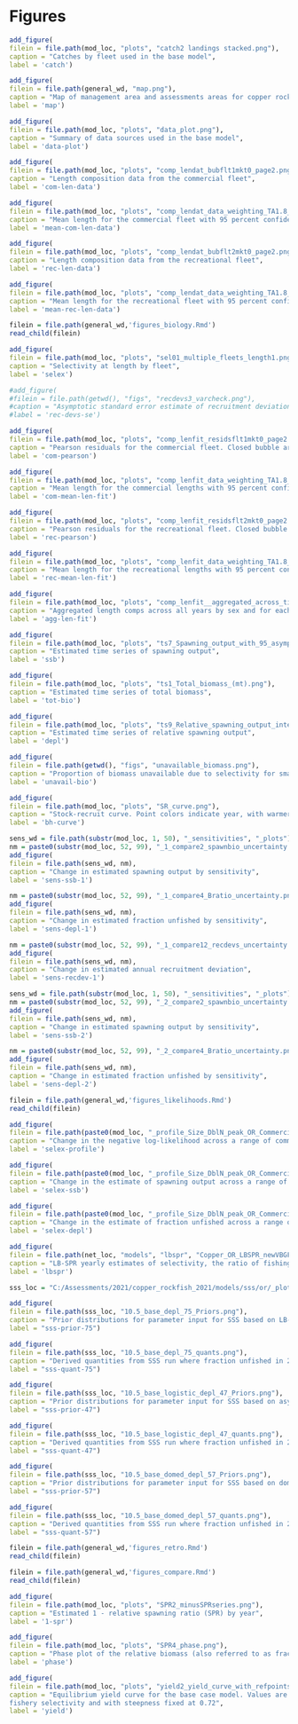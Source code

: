 \clearpage
# Figures


<!-- ====================================================================== -->  
<!-- ****************** Catches Used in the Model ************************* --> 
<!-- ====================================================================== -->  

```r
add_figure(
filein = file.path(mod_loc, "plots", "catch2 landings stacked.png"), 
caption = "Catches by fleet used in the base model",
label = 'catch')
```	

<!-- ====================================================================== -->  
<!-- ******************           Map             ************************* --> 
<!-- ====================================================================== -->  

```r
add_figure(
filein = file.path(general_wd, "map.png"), 
caption = "Map of management area and assessments areas for copper rockfish with the assessment area for Oregon shown in purple",
label = 'map')
```

<!-- ====================================================================== --> 
<!-- ******************* Data Used in the Model *************************** --> 
<!-- ====================================================================== --> 

```r
add_figure(
filein = file.path(mod_loc, "plots", "data_plot.png"), 
caption = "Summary of data sources used in the base model",
label = 'data-plot')
```	


<!-- ====================================================================== -->
<!-- ****************   Commercial Length Samples    ********************** --> 
<!-- ====================================================================== -->

```r
add_figure(
filein = file.path(mod_loc, "plots", "comp_lendat_bubflt1mkt0_page2.png"), 
caption = "Length composition data from the commercial fleet",
label = 'com-len-data')
```

```r
add_figure(
filein = file.path(mod_loc, "plots", "comp_lendat_data_weighting_TA1.8_OR_Commercial.png"), 
caption = "Mean length for the commercial fleet with 95 percent confidence intervals",
label = 'mean-com-len-data')
```

<!-- ====================================================================== -->
<!-- **************** Recreational Length Samples    ********************** --> 
<!-- ====================================================================== -->

```r
add_figure(
filein = file.path(mod_loc, "plots", "comp_lendat_bubflt2mkt0_page2.png"), 
caption = "Length composition data from the recreational fleet",
label = 'rec-len-data')
```

```r
add_figure(
filein = file.path(mod_loc, "plots", "comp_lendat_data_weighting_TA1.8_OR_Recreational.png"), 
caption = "Mean length for the recreational fleet with 95 percent confidence intervals",
label = 'mean-rec-len-data')
```

<!-- ====================================================================== -->
<!-- *************************     Biology     **************************** --> 
<!-- ====================================================================== -->

```r

filein = file.path(general_wd,'figures_biology.Rmd')
read_child(filein)

```


<!-- ====================================================================== -->
<!-- *********************    Selectivity            ********************** --> 
<!-- ====================================================================== -->

```r
add_figure(
filein = file.path(mod_loc, "plots", "sel01_multiple_fleets_length1.png"),
caption = "Selectivity at length by fleet",
label = 'selex')
```

\clearpage

```r
#add_figure(
#filein = file.path(getwd(), "figs", "recdevs3_varcheck.png"),
#caption = "Asymptotic standard error estimate of recruitment deviations by years",
#label = 'rec-devs-se')
```

<!-- ====================================================================== -->
<!-- ****************** Fit to the Length Data **************************** --> 
<!-- ====================================================================== -->


```r
add_figure(
filein = file.path(mod_loc, "plots", "comp_lenfit_residsflt1mkt0_page2.png"), 
caption = "Pearson residuals for the commercial fleet. Closed bubble are positive residuals (observed > expected) and open bubbles are negative residuals (observed < expected)",
label = 'com-pearson')
```

```r
add_figure(
filein = file.path(mod_loc, "plots", "comp_lenfit_data_weighting_TA1.8_OR_Commercial.png"), 
caption = "Mean length for the commercial lengths with 95 percent confidence intervals based on current samples sizes",
label = 'com-mean-len-fit')
```

```r
add_figure(
filein = file.path(mod_loc, "plots", "comp_lenfit_residsflt2mkt0_page2.png"), 
caption = "Pearson residuals for the recreational fleet. Closed bubble are positive residuals (observed > expected) and open bubbles are negative residuals (observed < expected)",
label = 'rec-pearson')
```

```r
add_figure(
filein = file.path(mod_loc, "plots", "comp_lenfit_data_weighting_TA1.8_OR_Recreational.png"), 
caption = "Mean length for the recreational lengths with 95 percent confidence intervals based on current samples sizes",
label = 'rec-mean-len-fit')
```

```r
add_figure(
filein = file.path(mod_loc, "plots", "comp_lenfit__aggregated_across_time.png"), 
caption = "Aggregated length comps across all years by sex and for each fleet",
label = 'agg-len-fit')
```

<!-- ====================================================================== -->
<!-- ******************      Time Series       **************************** --> 
<!-- ====================================================================== -->

```r
add_figure(
filein = file.path(mod_loc, "plots", "ts7_Spawning_output_with_95_asymptotic_intervals_intervals.png"), 
caption = "Estimated time series of spawning output",
label = 'ssb')
```

\clearpage

```r
add_figure(
filein = file.path(mod_loc, "plots", "ts1_Total_biomass_(mt).png"), 
caption = "Estimated time series of total biomass",
label = 'tot-bio')
```

\clearpage

```r
add_figure(
filein = file.path(mod_loc, "plots", "ts9_Relative_spawning_output_intervals.png"), 
caption = "Estimated time series of relative spawning output",
label = 'depl')
```

\clearpage

```r
add_figure(
filein = file.path(getwd(), "figs", "unavailable_biomass.png"),
caption = "Proportion of biomass unavailable due to selectivity for small and large fish.",
label = 'unavail-bio')
```

```r
add_figure(
filein = file.path(mod_loc, "plots", "SR_curve.png"), 
caption = "Stock-recruit curve. Point colors indicate year, with warmer colors indicating earlier years and cooler colors in showing later years",
label = 'bh-curve')
```



<!-- ====================================================================== -->
<!-- ******************       Sensitivity     ***************************** --> 
<!-- ====================================================================== -->


```r
sens_wd = file.path(substr(mod_loc, 1, 50), "_sensitivities", "_plots")
nm = paste0(substr(mod_loc, 52, 99), "_1_compare2_spawnbio_uncertainty.png")
add_figure(
filein = file.path(sens_wd, nm),
caption = "Change in estimated spawning output by sensitivity",
label = 'sens-ssb-1')
```

```r
nm = paste0(substr(mod_loc, 52, 99), "_1_compare4_Bratio_uncertainty.png")
add_figure(
filein = file.path(sens_wd, nm),
caption = "Change in estimated fraction unfished by sensitivity",
label = 'sens-depl-1')
```

```r
nm = paste0(substr(mod_loc, 52, 99), "_1_compare12_recdevs_uncertainty.png")
add_figure(
filein = file.path(sens_wd, nm),
caption = "Change in estimated annual recruitment deviation",
label = 'sens-recdev-1')
```


```r
sens_wd = file.path(substr(mod_loc, 1, 50), "_sensitivities", "_plots")
nm = paste0(substr(mod_loc, 52, 99), "_2_compare2_spawnbio_uncertainty.png")
add_figure(
filein = file.path(sens_wd, nm),
caption = "Change in estimated spawning output by sensitivity",
label = 'sens-ssb-2')
```

```r
nm = paste0(substr(mod_loc, 52, 99), "_2_compare4_Bratio_uncertainty.png")
add_figure(
filein = file.path(sens_wd, nm),
caption = "Change in estimated fraction unfished by sensitivity",
label = 'sens-depl-2')
```

<!-- ====================================================================== -->
<!-- ******************      Likelihoods      ***************************** --> 
<!-- ====================================================================== -->

```r
filein = file.path(general_wd,'figures_likelihoods.Rmd')
read_child(filein)
```

```r
add_figure(
filein = file.path(paste0(mod_loc, "_profile_Size_DblN_peak_OR_Commercial(1)"),  "piner_panel_Size_DblN_peak_OR_Commercial(1).png"), 
caption = "Change in the negative log-likelihood across a range of commercial peak selectivity values",
label = 'selex-profile')
```

```r
add_figure(
filein = file.path(paste0(mod_loc, "_profile_Size_DblN_peak_OR_Commercial(1)"),  "Size_DblN_peak_OR_Commercial(1)_trajectories_compare1_spawnbio.png"), 
caption = "Change in the estimate of spawning output across a range of commercial peak selectivity values",
label = 'selex-ssb')
```

```r
add_figure(
filein = file.path(paste0(mod_loc, "_profile_Size_DblN_peak_OR_Commercial(1)"),  "Size_DblN_peak_OR_Commercial(1)_trajectories_compare3_Bratio.png"), 
caption = "Change in the estimate of fraction unfished across a range of commercial peak selectivity values",
label = 'selex-depl')
```

\newpage

<!-- ====================================================================== -->
<!-- ******************       LB-SPR          ***************************** --> 
<!-- ====================================================================== -->

```r

add_figure(
filein = file.path(net_loc, "models", "lbspr", "Copper_OR_LBSPR_newVBGF.png"), 
caption = "LB-SPR yearly estimates of selectivity, the ratio of fishing intensity to natural mortality (F/M), and annual spawner-per-recruit (SPR) values",
label = 'lbspr')
```

\newpage

<!-- ====================================================================== -->
<!-- ******************       SSS             ***************************** --> 
<!-- ====================================================================== -->


```r
sss_loc = "C:/Assessments/2021/copper_rockfish_2021/models/sss/or/_plots"

add_figure(
filein = file.path(sss_loc, "10.5_base_depl_75_Priors.png"), 
caption = "Prior distributions for parameter input for SSS based on LB-SPR with fraction unfished in 2020 distributed around 75 percent",
label = "sss-prior-75")
```

\newpage

```r
add_figure(
filein = file.path(sss_loc, "10.5_base_depl_75_quants.png"), 
caption = "Derived quantities from SSS run where fraction unfished in 2020 was assumed to be distribution around 75 percent",
label = "sss-quant-75")
```

\newpage

```r
add_figure(
filein = file.path(sss_loc, "10.5_base_logistic_depl_47_Priors.png"), 
caption = "Prior distributions for parameter input for SSS based on asymptotic selectivity and a fraction unfished in 2020 distributed around 47 percent",
label = "sss-prior-47")
```

\newpage


```r
add_figure(
filein = file.path(sss_loc, "10.5_base_logistic_depl_47_quants.png"), 
caption = "Derived quantities from SSS run where fraction unfished in 2020 was assumed to be distribution around 47 percent",
label = "sss-quant-47")
```

\newpage

```r
add_figure(
filein = file.path(sss_loc, "10.5_base_domed_depl_57_Priors.png"), 
caption = "Prior distributions for parameter input for SSS based on dome-shaped selectivity and a fraction unfished in 2020 distributed around 57 percent",
label = "sss-prior-57")
```

\newpage


```r
add_figure(
filein = file.path(sss_loc, "10.5_base_domed_depl_57_quants.png"), 
caption = "Derived quantities from SSS run where fraction unfished in 2020 was assumed to be distribution around 57 percent",
label = "sss-quant-57")
```

\newpage





<!-- ====================================================================== -->
<!-- ******************     Retrospectives    ***************************** --> 
<!-- ====================================================================== -->

```r
filein = file.path(general_wd,'figures_retro.Rmd')
read_child(filein)
```

\clearpage


<!-- ====================================================================== -->
<!-- ******************     Comparison      ***************************** --> 
<!-- ====================================================================== -->

```r
filein = file.path(general_wd,'figures_compare.Rmd')
read_child(filein)
```

<!-- ====================================================================== -->
<!-- ******************    Reference Points    **************************** --> 
<!-- ====================================================================== -->


```r
add_figure(
filein = file.path(mod_loc, "plots", "SPR2_minusSPRseries.png"), 
caption = "Estimated 1 - relative spawning ratio (SPR) by year",
label = '1-spr')
```

\clearpage

```r
add_figure(
filein = file.path(mod_loc, "plots", "SPR4_phase.png"), 
caption = "Phase plot of the relative biomass (also referred to as fraction unfished) versus the SPR ratio where each point represents the biomass ratio at the start of the year and the relative fishing intensity in that same year",
label = 'phase')
```

\clearpage


```r
add_figure(
filein = file.path(mod_loc, "plots", "yield2_yield_curve_with_refpoints.png"), 
caption = "Equilibrium yield curve for the base case model. Values are based on the 2020
fishery selectivity and with steepness fixed at 0.72",
label = 'yield')
```